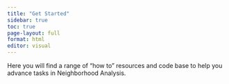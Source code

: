 ```yaml
---
title: "Get Started"
sidebar: true
toc: true
page-layout: full
format: html
editor: visual
---
```


Here you will find a range of "how to" resources and code base to help you advance tasks in Neighborhood Analysis.
